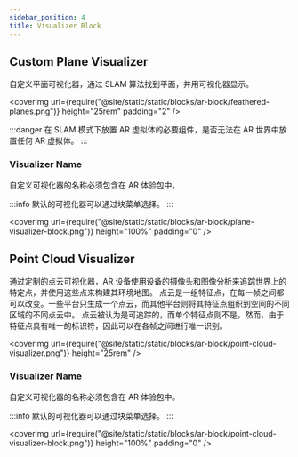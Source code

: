 ```yaml
---
sidebar_position: 4
title: Visualizer Block
---
```


## Custom Plane Visualizer

自定义平面可视化器，通过 SLAM 算法找到平面，并用可视化器显示。

<coverimg
  url={require("@site/static/static/blocks/ar-block/feathered-planes.png")}
  height="25rem"
  padding="2"
/>

:::danger
在 SLAM 模式下放置 AR 虚拟体的必要组件，是否无法在 AR 世界中放置任何 AR 虚拟体。
:::

### Visualizer Name

自定义可视化器的名称必须包含在 AR 体验包中。

:::info
默认的可视化器可以通过块菜单选择。
:::

<coverimg
  url={require("@site/static/static/blocks/ar-block/plane-visualizer-block.png")}
  height="100%"
  padding="0"
/>

## Point Cloud Visualizer

通过定制的点云可视化器，AR 设备使用设备的摄像头和图像分析来追踪世界上的特定点，并使用这些点来构建其环境地图。
点云是一组特征点，在每一帧之间都可以改变。一些平台只生成一个点云，而其他平台则将其特征点组织到空间的不同区域的不同点云中。
点云被认为是可追踪的，而单个特征点则不是。然而，由于特征点具有唯一的标识符，因此可以在各帧之间进行唯一识别。

<coverimg
  url={require("@site/static/static/blocks/ar-block/point-cloud-visualizer.png")}
  height="25rem"
/>

### Visualizer Name

自定义可视化器的名称必须包含在 AR 体验包中。

:::info
默认的可视化器可以通过块菜单选择。
:::

<coverimg
  url={require("@site/static/static/blocks/ar-block/point-cloud-visualizer-block.png")}
  height="100%"
  padding="0"
/>
